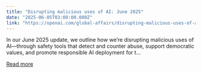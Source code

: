 ```yaml
---
title: "Disrupting malicious uses of AI: June 2025"
date: "2025-06-05T03:00:00.000Z"
link: "https://openai.com/global-affairs/disrupting-malicious-uses-of-ai-june-2025"
---
```


In our June 2025 update, we outline how we’re disrupting malicious uses of AI—through safety tools that detect and counter abuse, support democratic values, and promote responsible AI deployment for t...

[Read more](https://openai.com/global-affairs/disrupting-malicious-uses-of-ai-june-2025)
